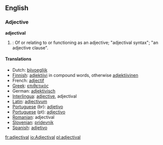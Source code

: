 ==English==

===Adjective===
'''adjectival'''
# {{grammar}}: Of or relating to or functioning as an adjective; "adjectival syntax"; "an adjective clause".

====Translations====
*Dutch: [[bijvoeglijk]]
*[[Finnish]]: [[adjektiivi]] in compound words, otherwise [[adjektiivinen]]
*French: [[adjectif]]
*[[Greek]]: [[επιθετικός]]
*German: [[adjektivisch]]
*[[Interlingua]]: [[adjective]], adjectival
*[[Latin]]: [[adjectivum]]
*[[Portuguese]] (br): [[adjetivo]]
*[[Portuguese]] (pt): [[adjectivo]]
*[[Romanian]]: adjectival
*[[Slovenian]]: [[pridevnik]]
*[[Spanish]]: [[adjetivo]]

[[fr:adjectival]]
[[io:Adjectival]]
[[pl:adjectival]]